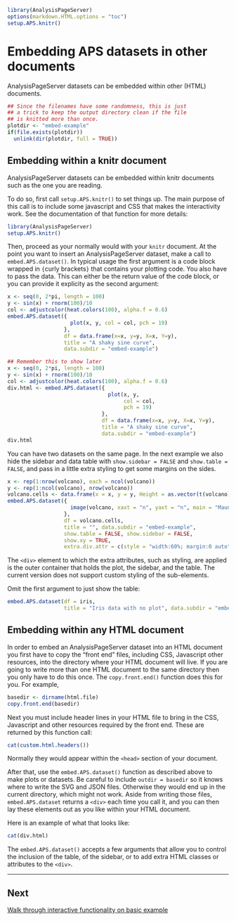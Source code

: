 <!--
%\VignetteEngine{knitr::knitr}
%\VignetteIndexEntry{2. Embedding APS datasets in other documents}
-->

```r
library(AnalysisPageServer)
options(markdown.HTML.options = "toc")
setup.APS.knitr()
```

<link rel="stylesheet" type="text/css" href="AnalysisPageServer.css">


# Embedding APS datasets in other documents

AnalysisPageServer datasets can be embedded within other (HTML) documents.

```r
## Since the filenames have some randomness, this is just
## a trick to keep the output directory clean if the file
## is knitted more than once.
plotdir <- "embed-example"
if(file.exists(plotdir))
  unlink(dir(plotdir, full = TRUE))
```

## Embedding within a knitr document

AnalysisPageServer datasets can be embedded within knitr documents such
as the one you are reading.

To do so, first call `setup.APS.knitr()` to set things up.
The main purpose of this call is to include some javascript and CSS
that makes the interactivity work.
See the documentation
of that function for more details:

```r
library(AnalysisPageServer)
setup.APS.knitr()
```

Then, proceed as your normally would with your `knitr` document. At the point you want
to insert an AnalysisPageServer dataset, make a call to `embed.APS.dataset()`.
In typical usage the first argument is a code block wrapped in `{`curly brackets`}` that contains
your plotting code. You also have to
pass the data. This can either be the return value of the code block, or you can provide
it explicity as the second argument:

```r
x <- seq(0, 2*pi, length = 100)
y <- sin(x) + rnorm(100)/10
col <- adjustcolor(heat.colors(100), alpha.f = 0.6)
embed.APS.dataset({
                    plot(x, y, col = col, pch = 19)
                  },
                  df = data.frame(x=x, y=y, X=x, Y=y),
                  title = "A shaky sine curve",
                  data.subdir = "embed-example")
```

```r
## Remember this to show later
x <- seq(0, 2*pi, length = 100)
y <- sin(x) + rnorm(100)/10
col <- adjustcolor(heat.colors(100), alpha.f = 0.6)
div.html <- embed.APS.dataset({
                                plot(x, y,
                                     col = col,
                                     pch = 19)
                              },		     
                              df = data.frame(x=x, y=y, X=x, Y=y),
                              title = "A shaky sine curve",
                              data.subdir = "embed-example")
div.html
```


You can have two datasets on the same page. In the next example we also hide the sidebar
and data table with `show.sidebar = FALSE` and `show.table = FALSE`, and pass in a little extra
styling to get some margins on the sides.

```r
x <- rep(1:nrow(volcano), each = ncol(volcano))
y <- rep(1:ncol(volcano), nrow(volcano))
volcano.cells <- data.frame(x = x, y = y, Height = as.vector(t(volcano)))
embed.APS.dataset({
                    image(volcano, xaxt = "n", yaxt = "n", main = "Maunga Whau Volcano")
                  },                
                  df = volcano.cells,
                  title = "", data.subdir = "embed-example",
                  show.table = FALSE, show.sidebar = FALSE,
                  show.xy = TRUE,     
                  extra.div.attr = c(style = "width:60%; margin:0 auto"))
```


The `<div>` element to which the extra attributes, such as styling, are applied is the outer container that holds the plot, the
sidebar, and the table. The current version does not support custom styling of the sub-elements.

Omit the first argument to just show the table:

```r
embed.APS.dataset(df = iris,
                  title = "Iris data with no plot", data.subdir = "embed-example")
```


## Embedding within any HTML document

In order to embed an AnalysisPageServer dataset into an HTML document
you first have to copy the "front end" files, including CSS, Javascript
other resources, into the directory where your HTML document will live.
If you are going to write more than one HTML document to the same directory
then you only have to do this once. The `copy.front.end()` function
does this for you. For example,

```r
basedir <- dirname(html.file)
copy.front.end(basedir)
```

Next you must include header lines in your HTML file
to bring in the CSS, Javascript and other
resources required by the front end.
These are returned by this function call:

```r
cat(custom.html.headers())
```

Normally they would appear within the `<head>` section of your document.

After that, use the `embed.APS.dataset()` function as described above
to make plots or datasets. Be careful to include `outdir = basedir` so it
knows where to write the SVG and JSON files. Otherwise they would end up in the
current directory, which might not work. Aside from writing those files, `embed.APS.dataset`
returns a `<div>` each time you call it, and
you can then lay these elements out as you like within your HTML document.

Here is an example of what that looks like:

```r
cat(div.html)
```

The `embed.APS.dataset()` accepts a few arguments
that allow you to control the inclusion of the table, of
the sidebar, or to add extra HTML classes or attributes to the `<div>`.


-------------

## Next
[Walk through interactive functionality on basic example](Interactivity.html)

